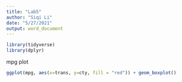```yaml
---
title: "Lab5"
author: "Siqi Li"
date: "5/27/2021"
output: word_document
---
```


```r
library(tidyverse)
library(dplyr)

```
mpg plot
```r
ggplot(mpg, aes(x=trans, y=cty, fill = "red")) + geom_boxplot()
```




















